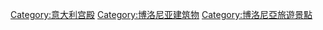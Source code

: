 [[Category:意大利宫殿|Category:意大利宫殿]]
[[Category:博洛尼亚建筑物|Category:博洛尼亚建筑物]]
[[Category:博洛尼亞旅遊景點|Category:博洛尼亞旅遊景點]]